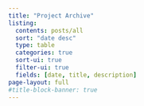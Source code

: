 ```yaml
---
title: "Project Archive"
listing:
  contents: posts/all
  sort: "date desc"
  type: table
  categories: true
  sort-ui: true
  filter-ui: true
  fields: [date, title, description]
page-layout: full
#title-block-banner: true
---
```

